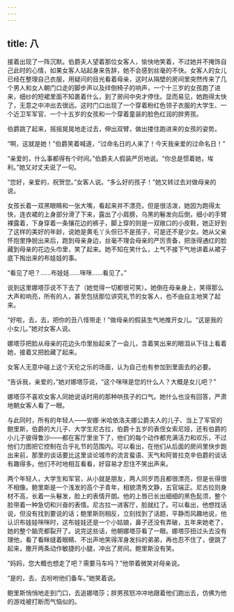 ```yaml
---
---
---
```

title: 八
---




接着出现了一阵沉默。伯爵夫人望着那位女客人，愉快地笑着，不过她并不掩饰自己此时的心情，如果女客人站起身来告辞，她不会感到丝毫的不快。女客人的女儿已经在整理自己衣服，用疑问的目光看着母亲，这时从隔壁的房间里突然传来了几个男人和女人朝门口走的脚步声以及绊倒椅子的响声，一个十三岁的女孩跑了进来，细纱的短裙里面不知裹着什么，到了房间中央才停住。显而易见，她跑得太快了，无意之中冲出去很远。这时门口出现了一个穿着粉红色领子衣服的大学生、一个近卫军军官、一个十五岁的女孩和一个穿着童装的脸色红润的胖男孩。

伯爵跳了起来，摇摇晃晃地走过去，伸出双臂，做出搂住跑进来的女孩的姿势。

“啊，这就是她！”伯爵笑着喊道，“过命名日的人来了！今天我亲爱的过命名日！”

“亲爱的，什么事都得有个时间。”伯爵夫人假装严厉地说。“你总是惯着她，埃利。”她又对丈夫说了一句。

“您好，亲爱的，祝贺您。”女客人说。“多么好的孩子！”她又转过去对做母亲的说。

女孩长着一双黑眼睛和一张大嘴，看起来并不漂亮，但是很活泼，她因为跑得太快，连衣裙的上身部分滑了下来，露出了小肩膀，乌黑的鬈发向后倒，细小的手臂裸露着，下身穿着一条镶花边的裤子，脚上穿的则是一双敞口的小皮鞋，她正好到了这样的美好的年龄，说她是黄毛丫头但已不是孩子，可是还不是少女。她从父亲怀抱里挣脱出来后，跑到母亲身边，丝毫不理会母亲的严厉责备，把涨得通红的脸藏到母亲的花边头巾里，笑了起来。她不知在笑什么，上气不接下气地讲着从裙子底下掏出来的布娃娃的事。

“看见了吧？……布娃娃……咪咪……看见了。”

说到这里娜塔莎说不下去了（她觉得一切都很可笑）。她倒在母亲身上，笑得那么大声和响亮，所有的人，甚至包括那位讲究礼节的女客人，也不由自主地笑了起来。

“好啦，去，去，把你的丑八怪带走！”做母亲的假装生气地推开女儿。“这是我的小女儿。”她对女客人说。

娜塔莎把脸从母亲的花边头巾里抬起来了一会儿，含着笑出来的眼泪从下往上看着她，接着又把脸藏了起来。

女客人无意中碰上这个天伦之乐的场面，认为自己也有参加到里面去的必要。

“告诉我，亲爱的，”她对娜塔莎说，“这个咪咪是您的什么人？大概是女儿吧？”

娜塔莎不喜欢女客人同她说话时用的那种哄孩子的口气。她什么也没有回答，严肃地朝女客人看了一眼。

与此同时，所有的年轻人——安娜·米哈依洛夫娜公爵夫人的儿子、当上了军官的鲍里斯，伯爵的大儿子、大学生尼古拉，伯爵十五岁的表侄女索尼娅，还有伯爵的小儿子彼得鲁沙——都在客厅里坐下了，他们的每个动作都充满活力和欢乐，不过他们力图把它控制在合乎礼节的范围内。可以看出，在他们从后面的房间里快步跑出来前，那里的谈话要比这里谈论城市的流言蜚语、天气和阿普拉克辛伯爵的谈话有趣得多。他们不时地相互看看，好容易才忍住不笑出声来。

两个年轻人，大学生和军官，从小就是朋友，两人同岁而且都很漂亮，但是长得很不相像。鲍里斯是一个浅发的高个子青年，相貌清秀文静，五官端正。尼古拉则身材不高，长着一头鬈发，脸上的表情开朗。他的上唇已长出细细的黑色髭须，整个脸带着一种急切和兴奋的表情。尼古拉一进客厅，脸就红了。可以看出，他想找话说，但没有找到要说的话；鲍里斯则相反，立刻找到了话题，平静而风趣地说，他认识布娃娃咪咪时，这布娃娃还是一个小姑娘，鼻子还没有弄破，五年来她老了，她的整个脑壳都裂开了。说完这些话，他朝娜塔莎看了一眼。娜塔莎扭过头去没有理他，看了看眯缝着眼睛、不出声地笑得浑身发抖的弟弟，再也忍不住了，便跳了起来，撒开两条动作敏捷的小腿，冲出了房间。鲍里斯没有笑。

“妈妈，您大概也想走了吧？需要马车吗？”他带着微笑对母亲说。

“是的，去，去吩咐他们备车。”她笑着说。

鲍里斯悄悄地走到门口，去追娜塔莎；胖男孩怒冲冲地跟着他们跑出去，仿佛为他的游戏被打断而气恼似的。